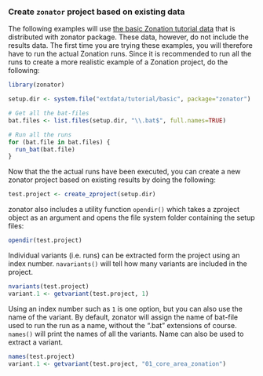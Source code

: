 <!--
%\VignetteEngine{knitr::knitr}
%\VignetteIndexEntry{Create zonator project based on existing data}
-->

### Create `zonator` project based on existing data

The following examples will use 
[the basic Zonation tutorial data](https://github.com/cbig/zonation-tutorial/tree/master/basic)
that is distributed with zonator package. These data, however, do not include 
the results data. The first time you are trying these examples, you will 
therefore have to run the actual Zonation runs. Since it is recommended to run 
all the runs to create a more realistic example of a Zonation project, do the 
following:

```r
library(zonator)

setup.dir <- system.file("extdata/tutorial/basic", package="zonator")

# Get all the bat-files
bat.files <- list.files(setup.dir, "\\.bat$", full.names=TRUE)

# Run all the runs
for (bat.file in bat.files) {
  run_bat(bat.file)
}

```

Now that the the actual runs have been executed, you can create a new zonator 
project based on existing results by doing the following:

```r
test.project <- create_zproject(setup.dir)
```

zonator also includes a utility function `opendir()` which takes a zproject
object as an argument and opens the file system folder containing the setup
files:

```r
opendir(test.project)
```

Individual variants (i.e. runs) can be extracted form the project using an 
index number. `navariants()` will tell how many variants are included in the 
project.

```r
nvariants(test.project)
variant.1 <- getvariant(test.project, 1)
```

Using an index number such as `1` is one option, but you can also use the name
of the variant. By default, zonator will assign the name of bat-file used to run
the run as a name, without the ".bat" extensions of course. `names()` will print 
the names of all the variants. Name can also be used to extract a variant.

```r
names(test.project)
variant.1 <- getvariant(test.project, "01_core_area_zonation")
```